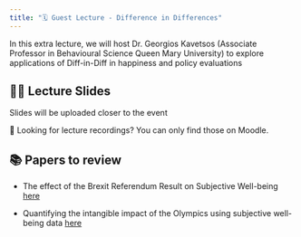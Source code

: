 ```yaml
---
title: "🗓️ Guest Lecture - Difference in Differences"
---
```


In this extra lecture, we will host Dr. Georgios Kavetsos (Associate Professor in Behavioural Science Queen Mary University) to explore applications of Diff-in-Diff in happiness and policy evaluations

## 👨‍🏫 Lecture Slides 

Slides will be uploaded closer to the event

🎥 Looking for lecture recordings? You can only find those on Moodle.

## 📚 Papers to review

- The effect of the Brexit Referendum Result on Subjective Well-being [here](https://academic.oup.com/jrsssa/article/184/2/707/7056308)

- Quantifying the intangible impact of the Olympics using subjective well-being data [here](https://www.sciencedirect.com/science/article/abs/pii/S0047272719300957)